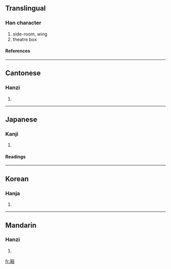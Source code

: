 {{see|厢}}

==Translingual==
===Han character===
{{Han char|rn=53|rad=广|as=09|sn=12|four=0026<sub>0</sub>|canj=戈木月山 (IDBU)}}
# side-room, wing
# theatre box
====References====
{{Han ref|kx=0348.320|dkj=09416|dj=0659.200|hdz=20892.090|uh=5EC2|ud=24258|bh=B45B|bd=46171}}
----
==Cantonese==
===Hanzi===
{{yue-hanzi|jyut=|y=seung1}}
# {{defn|Cantonese}}
----
==Japanese==
===Kanji===
{{ja-kanji|grade=|rs=广09}}
# {{defn|Japanese}} 
====Readings====
{{ja-readings|on=[[しょう]] (shō), [[そう]] (sō)|kun=[[ひさし]] (hisashi)}}
----
==Korean==
===Hanja===
{{ko-hanja|hangeul=상|rv=sang|mr=sang}}
# {{defn|Korean}}
----
==Mandarin==
===Hanzi===
{{cmn-hanzi|sim=厢|pin=[[guī]] (gui1), [[wěi]] (wei3), [[xiāng]] (xiang1)|wg=kuei<sup>1</sup>, wei<sup>3</sup>, hsiang<sup>1</sup>}}
# {{defn|Mandarin}}

[[fr:廂]]
